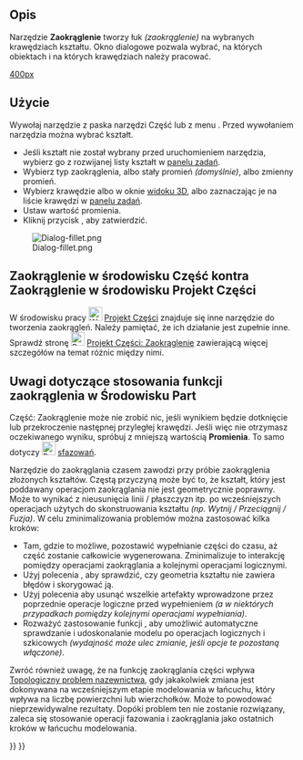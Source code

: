 <languages/>

{{Docnav/pl
|[[Part_Scale/pl|Skaluj]]
|[[Part_Chamfer/pl|Sfazuj]]
|[[Part_Workbench/pl|środowisko pracy Część]]
|IconL=Part_Mirror.svg
|IconR=Part_Chamfer.svg
|IconC=Workbench_Part.svg
}}

{{GuiCommand/pl
|Name=Part Fillet
|Name/pl=Część: Zaokrąglenie
|MenuLocation=Część → Zaokrąglenie ...
|Workbenches=[[Part_Workbench/pl|Część]]
|SeeAlso=[[Part_Chamfer/pl|Sfazowanie]]
}}

<span id="Description"></span>
==Opis==

Narzędzie '''Zaokrąglenie''' tworzy łuk ''(zaokrąglenie)'' na wybranych krawędziach kształtu. Okno dialogowe pozwala wybrać, na których obiektach i na których krawędziach należy pracować.

[[image:Part_fillet_plate.PNG|400px]]
{{Caption|Płytka z zaokrąglonymi narożnikami}}

<span id="Usage"></span>
==Użycie==

Wywołaj narzędzie z paska narzędzi Część lub z menu {{MenuCommand|Część → Zaokrąglenie}}. Przed wywołaniem narzędzia można wybrać kształt.
* Jeśli kształt nie został wybrany przed uruchomieniem narzędzia, wybierz go z rozwijanej listy kształt w [[Task_panel/pl|panelu zadań]].
* Wybierz typ zaokrąglenia, albo stały promień ''(domyślnie)'', albo zmienny promień.
* Wybierz krawędzie albo w oknie [[3D_view/pl|widoku 3D]], albo zaznaczając je na liście krawędzi w [[Task_panel/pl|panelu zadań]].
* Ustaw wartość promienia.
* Kliknij przycisk {{Button|OK}}, aby zatwierdzić.

[[Image:Dialog-fillet.png]]

<span id="Part_Fillet_VS._PartDesign_Fillet"></span>
== Zaokrąglenie w środowisku Część kontra Zaokrąglenie w środowisku Projekt Części ==

W środowisku pracy [[Image:Workbench_PartDesign.svg|24px|link=PartDesign_Workbench/pl]] [[PartDesign_Workbench/pl|Projekt Części]] znajduje się inne narzędzie do tworzenia zaokrągleń. Należy pamiętać, że ich działanie jest zupełnie inne. Sprawdź stronę [[Image:PartDesign_Fillet.svg|24px|link=PartDesign_Fillet]] [[PartDesign_Fillet/pl|Projekt Części: Zaokrąglenie]] zawierającą więcej szczegółów na temat różnic między nimi.

<span id="Notes_on_application_of_Part_Fillet"></span>
==Uwagi dotyczące stosowania funkcji zaokrąglenia w Środowisku Part==

Część: Zaokrąglenie może nie zrobić nic, jeśli wynikiem będzie dotknięcie lub przekroczenie następnej przyległej krawędzi. Jeśli więc nie otrzymasz oczekiwanego wyniku, spróbuj z mniejszą wartością '''Promienia'''. To samo dotyczy [[Image:Part_Chamfer.svg|24px]] [[Part_Chamfer/pl|sfazowań]].

Narzędzie do zaokrąglania czasem zawodzi przy próbie zaokrąglenia złożonych kształtów. 
Częstą przyczyną może być to, że kształt, który jest poddawany operacjom zaokrąglania nie jest geometrycznie poprawny. Może to wynikać z nieusunięcia linii / płaszczyzn itp. po wcześniejszych operacjach użytych do skonstruowania kształtu ''(np. Wytnij / Przeciągnij / Fuzja)''. W celu zminimalizowania problemów można zastosować kilka kroków:
* Tam, gdzie to możliwe, pozostawić wypełnianie części do czasu, aż część zostanie całkowicie wygenerowana. Zminimalizuje to interakcję pomiędzy operacjami zaokrąglania a kolejnymi operacjami logicznymi.
* Użyj polecenia {{MenuCommand|Część → Sprawdź geometrię}}, aby sprawdzić, czy geometria kształtu nie zawiera błędów i skorygować ją.
* Użyj polecenia {{MenuCommand|Część → Utwórz kopię → Udoskonal kształt}} aby usunąć wszelkie artefakty wprowadzone przez poprzednie operacje logiczne przed wypełnieniem ''(a w niektórych przypadkach pomiędzy kolejnymi operacjami wypełniania)''.
* Rozważyć zastosowanie funkcji {{MenuCommand|Edycja → Preferencje ... → Część / Projekt Części → Automatycznie sprawdź model po wykonaniu operacji logicznej}}, aby umożliwić automatyczne sprawdzanie i udoskonalanie modelu po operacjach logicznych i szkicowych ''(wydajność może ulec zmianie, jeśli opcje te pozostaną włączone)''. 

Zwróć również uwagę, że na funkcję zaokrąglania części wpływa [[Topological_naming_problem/pl|Topologiczny problem nazewnictwa]], gdy jakakolwiek zmiana jest dokonywana na wcześniejszym etapie modelowania w łańcuchu, który wpływa na liczbę powierzchni lub wierzchołków. Może to powodować nieprzewidywalne rezultaty. Dopóki problem ten nie zostanie rozwiązany, zaleca się stosowanie operacji fazowania i zaokrąglania jako ostatnich kroków w łańcuchu modelowania.


{{Docnav/pl
|[[Part_Scale/pl|Skaluj]]
|[[Part_Chamfer/pl|Sfazowanie]]
|[[Part_Workbench/pl|środowisko pracy Część]]
|IconL=Part_Mirror.svg
|IconR=Part_Chamfer.svg
|IconC=Workbench_Part.svg
}}

{{Part_Tools_navi{{#translation:}}}}
{{Userdocnavi{{#translation:}}}}